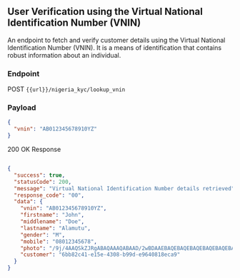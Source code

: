 ## User Verification using the Virtual National Identification Number (VNIN)

An endpoint to fetch and verify customer details using the Virtual National Identification Number (VNIN). It is a means of identification that contains robust information about an individual.


### Endpoint

POST `{{url}}/nigeria_kyc/lookup_vnin`

### Payload

```json
{
  "vnin": "AB012345678910YZ"
}
```

200 OK Response

```json

{
  "success": true,
  "statusCode": 200,
  "message": "Virtual National Identification Number details retrieved",
  "response_code": "00",
  "data": {
    "vnin": "AB012345678910YZ",
    "firstname": "John",
    "middlename": "Doe",
    "lastname": "Alamutu",
    "gender": "M",
    "mobile": "08012345678",
    "photo": "/9j/4AAQSkZJRgABAQAAAQABAAD/2wBDAAEBAQEBAQEBAQEBAQEBAQEBAQEBAQEBAQEBAQEBAQEBAQEBAQICAQECAQEBAgICAgICAgICAQICAgICAgICAgL/2wBDAQEBAQEBAQEBAQECAQEBAgICAgICAgICAgICAgICAgICAgICAgICAgICAgICAgICAgICAgICAgICAgICAgICAgX029q+V/SWWvZv1tgium25ZYom1NDBBiskiRaTORsEVQSkxGMglwakAFZEYhg0sDJSUIIAgECMBkQgBGSkzTIFEGBpUmQkBChrAWHA2XTeCfQnll5qvlt6G8rNZU8/v67dmRt9GXNN69zjdrF0+7aps5Xn+pUO3ByBvo+O6/GE6gftr3um5BrzCczJ+aw7SGoWTvD0TqWf=",
    "customer": "6bb82c41-e15e-4308-b99d-e9640818eca9"
  }
}